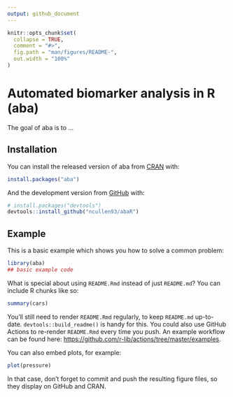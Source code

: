 ```yaml
---
output: github_document
---
```


<!-- README.md is generated from README.Rmd. Please edit that file -->

```r
knitr::opts_chunk$set(
  collapse = TRUE,
  comment = "#>",
  fig.path = "man/figures/README-",
  out.width = "100%"
)
```

# Automated biomarker analysis in R (aba)

<!-- badges: start -->
<!-- badges: end -->

The goal of aba is to ...

## Installation

You can install the released version of aba from [CRAN](https://CRAN.R-project.org) with:

``` r
install.packages("aba")
```

And the development version from [GitHub](https://github.com/) with:

``` r
# install.packages("devtools")
devtools::install_github("ncullen93/abaR")
```
## Example

This is a basic example which shows you how to solve a common problem:

```r
library(aba)
## basic example code
```

What is special about using `README.Rmd` instead of just `README.md`? You can include R chunks like so:

```r
summary(cars)
```

You'll still need to render `README.Rmd` regularly, to keep `README.md` up-to-date. `devtools::build_readme()` is handy for this. You could also use GitHub Actions to re-render `README.Rmd` every time you push. An example workflow can be found here: <https://github.com/r-lib/actions/tree/master/examples>.

You can also embed plots, for example:

```r
plot(pressure)
```

In that case, don't forget to commit and push the resulting figure files, so they display on GitHub and CRAN.
